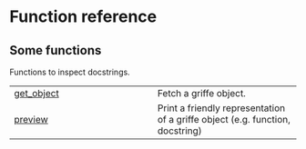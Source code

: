 # Function reference {.doc .doc-index}

## Some functions

Functions to inspect docstrings.

| | |
| --- | --- |
| [get_object](get_object.qmd#quartodoc.get_object) | Fetch a griffe object. |
| [preview](preview.qmd#quartodoc.preview) | Print a friendly representation of a griffe object (e.g. function, docstring) |